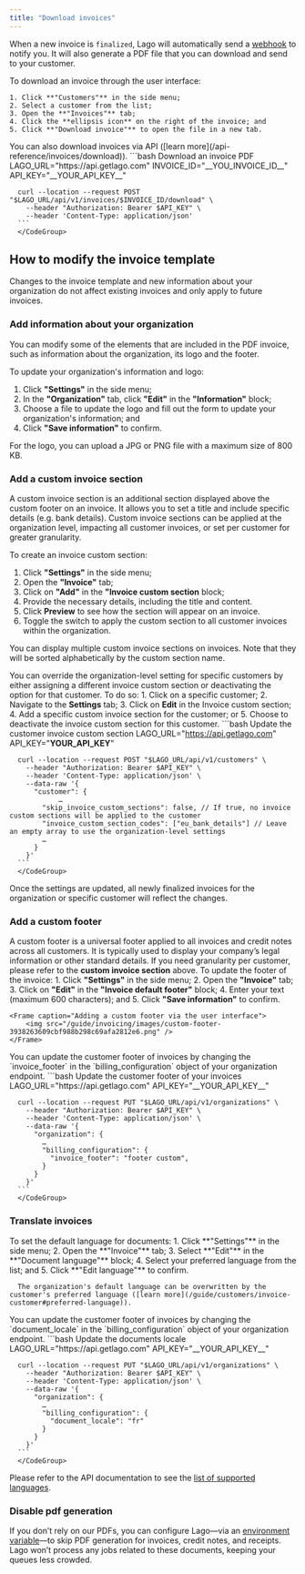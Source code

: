 ```yaml
---
title: "Download invoices"
---
```


When a new invoice is `finalized`, Lago will automatically send a
[webhook](/api-reference/webhooks/messages) to notify you. It will also generate a PDF
file that you can download and send to your customer.

<Tabs>
  <Tab title="Dashboard">
    To download an invoice through the user interface:

    1. Click **"Customers"** in the side menu;
    2. Select a customer from the list;
    3. Open the **"Invoices"** tab;
    4. Click the **ellipsis icon** on the right of the invoice; and
    5. Click **"Download invoice"** to open the file in a new tab.
  </Tab>
  <Tab title="API">
      You can also download invoices via API ([learn more](/api-reference/invoices/download)).
      <CodeGroup>
      ```bash Download an invoice PDF
      LAGO_URL="https://api.getlago.com"
      INVOICE_ID="__YOU_INVOICE_ID__"
      API_KEY="__YOUR_API_KEY__"

      curl --location --request POST "$LAGO_URL/api/v1/invoices/$INVOICE_ID/download" \
        --header "Authorization: Bearer $API_KEY" \
        --header 'Content-Type: application/json'
      ```
      </CodeGroup>
  </Tab>
</Tabs>

## How to modify the invoice template[](#how-to-modify-the-invoice-template "Direct link to heading")

<Info>
Changes to the invoice template and new information about your organization do not affect existing invoices and only apply to future invoices.
</Info>

### Add information about your organization
You can modify some of the elements that are included in the PDF invoice, such as information about the organization, its logo and the footer.

To update your organization's information and logo:
1. Click **"Settings"** in the side menu;
2. In the **"Organization"** tab, click **"Edit"** in the **"Information"** block;
3. Choose a file to update the logo and fill out the form to update your organization's information; and
4. Click **"Save information"** to confirm.

<Info>
For the logo, you can upload a JPG or PNG file with a maximum size of 800 KB.
</Info>

### Add a custom invoice section[](#add-custom-invoice-section "Direct link to heading")
A custom invoice section is an additional section displayed above the custom footer on an invoice. 
It allows you to set a title and include specific details (e.g. bank details). 
Custom invoice sections can be applied at the organization level, impacting all customer invoices, or set per customer for greater granularity.

To create an invoice custom section:
1. Click **"Settings"** in the side menu;
2. Open the **"Invoice"** tab;
3. Click on **"Add"** in the **"Invoice custom section** block;
4. Provide the necessary details, including the title and content.
5. Click **Preview** to see how the section will appear on an invoice.
6. Toggle the switch to apply the custom section to all customer invoices within the organization.

<Info>
You can display multiple custom invoice sections on invoices. Note that they will be sorted alphabetically by the custom section name.
</Info>

You can override the organization-level setting for specific customers by either assigning a different invoice custom section or deactivating the option for that customer. To do so:
<Tabs>
  <Tab title="Dashboard">
    1. Click on a specific customer;
    2. Navigate to the **Settings** tab;
    3. Click on **Edit** in the Invoice custom section;
    4. Add a specific custom invoice section for the customer; or
    5. Choose to deactivate the invoice custom section for this customer.
  </Tab>
  <Tab title="API">
      <CodeGroup>
      ```bash Update the customer invoice custom section
      LAGO_URL="https://api.getlago.com"
      API_KEY="__YOUR_API_KEY__"

      curl --location --request POST "$LAGO_URL/api/v1/customers" \
        --header "Authorization: Bearer $API_KEY" \
        --header 'Content-Type: application/json' \
        --data-raw '{
          "customer": {
		        …
            "skip_invoice_custom_sections": false, // If true, no invoice custom sections will be applied to the customer
            "invoice_custom_section_codes": ["eu_bank_details"] // Leave an empty array to use the organization-level settings
            …
          }
        }'
      ```
      </CodeGroup>
  </Tab>
</Tabs>

Once the settings are updated, all newly finalized invoices for the organization or specific customer will reflect the changes.



### Add a custom footer
A custom footer is a universal footer applied to all invoices and credit notes across all customers. 
It is typically used to display your company’s legal information or other standard details.
If you need granularity per customer, please refer to the **custom invoice section** above.
<Tabs>
  <Tab title="Dashboard">
    To update the footer of the invoice:
    1. Click **"Settings"** in the side menu;
    2. Open the **"Invoice"** tab;
    3. Click on **"Edit"** in the **"Invoice default footer"** block;
    4. Enter your text (maximum 600 characters); and
    5. Click **"Save information"** to confirm.

    <Frame caption="Adding a custom footer via the user interface">
        <img src="/guide/invoicing/images/custom-footer-3938263609cbf988b298c69afa2812e6.png" />
    </Frame>
  </Tab>
  <Tab title="API">
      You can update the customer footer of invoices by changing the `invoice_footer` in the `billing_configuration` object of your organization endpoint.
      <CodeGroup>
      ```bash Update the customer footer of your invoices
      LAGO_URL="https://api.getlago.com"
      API_KEY="__YOUR_API_KEY__"

      curl --location --request PUT "$LAGO_URL/api/v1/organizations" \
        --header "Authorization: Bearer $API_KEY" \
        --header 'Content-Type: application/json' \
        --data-raw '{
          "organization": {
            …
            "billing_configuration": {
              "invoice_footer": "footer custom",
            }
          }
        }'
      ```
      </CodeGroup>
  </Tab>
</Tabs>

### Translate invoices

<Tabs>
  <Tab title="Dashboard">
      To set the default language for documents:
      1. Click **"Settings"** in the side menu;
      2. Open the **"Invoice"** tab;
      3. Select **"Edit"** in the **"Document language"** block;
      4. Select your preferred language from the list; and
      5. Click **"Edit language"** to confirm.

      The organization's default language can be overwritten by the customer's preferred language ([learn more](/guide/customers/invoice-customer#preferred-language)).
  </Tab>
  <Tab title="API">
      You can update the customer footer of invoices by changing the `document_locale` in the `billing_configuration` object of your organization endpoint.
      <CodeGroup>
      ```bash Update the documents locale
      LAGO_URL="https://api.getlago.com"
      API_KEY="__YOUR_API_KEY__"

      curl --location --request PUT "$LAGO_URL/api/v1/organizations" \
        --header "Authorization: Bearer $API_KEY" \
        --header 'Content-Type: application/json' \
        --data-raw '{
          "organization": {
            …
            "billing_configuration": {
              "document_locale": "fr"
            }
          }
        }'
      ```
      </CodeGroup>
  </Tab>
</Tabs>

Please refer to the API documentation to see the [list of supported languages](/api-reference/resources/locales).

### Disable pdf generation
If you don’t rely on our PDFs, you can configure Lago—via an [environment variable](/guide/self-hosted/docker##environment-variables)—to skip PDF generation for invoices, credit notes, and receipts.
Lago won’t process any jobs related to these documents, keeping your queues less crowded.